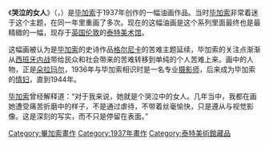 {{Painting
| image_file=Picasso The Weeping Woman Tate identifier T05010 10.jpg
| title=哭泣的女人
| artist=毕加索
| year=1937年
| type=油画
| height=60
| width=49
| height_inch=23.625
| width_inch =19.25
| city=伦敦
| museum=[[泰特現代藝術馆|泰特現代藝術馆]]
}}

《'''哭泣的女人'''》（{{lang-en|The Weeping Woman}}，{{lang-fr|Femme en pleurs}}）是[[毕加索|毕加索]]于1937年创作的一幅油画作品。当时[[毕加索|毕加索]]非常着迷于这个主题，在同一年里重画了多次。现在的这幅油画是这个系列里面最终也是最精緻的一幅，现存于[[英国|英国]][[伦敦|伦敦]]的[[泰特美术馆|泰特美术馆]]。

这幅画被认为是[[毕加索|毕加索]]的史诗作品[[格尔尼卡|格尔尼卡]]的苦难主题延续，毕加索的关注点渐渐从[[西班牙内战|西班牙内战]]带给民众和社会带来的苦难转移到单纯的个人苦难上来。画中的人物，正是[[朵拉玛尔|朵拉玛尔]]，1936年与毕加索相识时是一名专业[[摄影师|摄影师]]，后来成为毕加索的[[情妇|情妇]]，直到1944年。

[[毕加索|毕加索]]曾经解释道：“对于我来说，她就是个哭泣中的女人。几年当中，我都在画她遭受痛苦折磨中的样子，不是通过虐待，不带着丝毫愉快，只是遵从与视觉影像。这是深刻的写实，而不只是停留在表面。”

{{Pablo Picasso}}

[[Category:畢加索畫作|Category:畢加索畫作]]
[[Category:1937年畫作|Category:1937年畫作]]
[[Category:泰特美術館藏品|Category:泰特美術館藏品]]